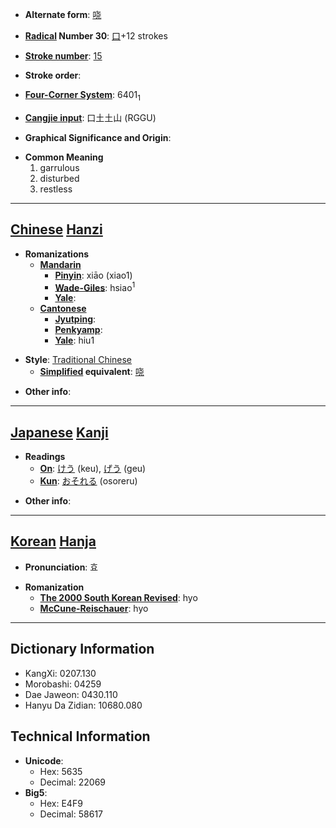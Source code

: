* '''Alternate form''': [[哓]]

* '''[[Wiktionary:Chinese radical index| Radical]] Number 30''': [[Wiktionary:Chinese radical index 口|口]]+12 strokes

* '''[[Wiktionary:Chinese total strokes index|Stroke number]]''': [[Wiktionary:Chinese total strokes index 15|15]]

* '''Stroke order''': 

* '''[[Wiktionary:Chinese four corner index|Four-Corner System]]''': 6401<sub>1</sub>

* '''[[Wiktionary:Chinese Cangjie index|Cangjie input]]''': 口土土山 (RGGU)

* '''Graphical Significance and Origin''': 

* '''Common Meaning'''
*#garrulous
*# disturbed
*# restless


----

== [[Chinese]] [[Hanzi]] ==

* '''Romanizations'''
** '''[[Mandarin]]'''
*** '''[[Pinyin]]''': xiāo (xiao1)
*** '''[[Wade-Giles]]''': hsiao<sup>1</sup>
*** '''[[Yale]]''': 
** '''[[Cantonese]]'''
*** '''[[Jyutping]]''':
*** '''[[Penkyamp]]''': 
*** '''[[Yale]]''': hiu1

* '''Style''': [[Traditional Chinese]] 
** '''[[Simplified Chinese|Simplified]] equivalent''': [[哓]]

* '''Other info''': 

----

== [[Japanese]] [[Kanji]] ==

* '''Readings'''
** '''[[On]]''': [[けう]] (keu), [[げう]] (geu)
** '''[[Kun]]''': [[おそれる]] (osoreru)

* '''Other info''':  

----

== [[Korean]] [[Hanja]] ==

* '''Pronunciation''': 효

* '''Romanization'''
** '''[[The 2000 South Korean Revised Romanization|The 2000 South Korean Revised]]''': hyo
** '''[[McCune-Reischauer]]''': hyo

----

== Dictionary Information ==

* KangXi: 0207.130
* Morobashi: 04259
* Dae Jaweon: 0430.110
* Hanyu Da Zidian: 10680.080

== Technical Information ==

* '''Unicode''':
** Hex: 5635
** Decimal: 22069
* '''Big5''':
** Hex: E4F9
** Decimal: 58617
